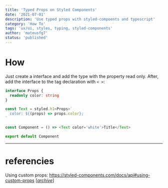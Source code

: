 ```yaml
---
title: 'Typed Props on Styled Components'
date: '2021-07-01'
description: 'Use typed props with styled-compoents and typescript'
category: 'How To'
tags: 'ux/ui, styles, typing, styled-components'
author: 'mateusfg7'
status: 'published'
---
```


# How

Just create a interface and add the type with the property read only. After, add the interface to the tag declaration with `< >`:

```typescript
interface Props {
  readonly color: string
}

const Text = styled.h1<Props>`
  color: ${(props) => props.color};
`

const Component = () => <Text color='white'>Title</Text>

export default Component
```

---

# referencies

Using custom props: https://styled-components.com/docs/api#using-custom-props [[_archive_](https://web.archive.org/web/20210701174608if_/https://styled-components.com/docs/api)]
